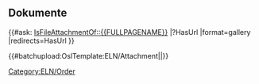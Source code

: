 <includeonly>{{VisualTest:TestPage/VeExtensions/SectionSeparator |label=Anhang}}
<div id="custom-ve-new-section-prepend-anchor"></div>
== Dokumente ==
{{OslTemplate:Helper/UI/VE/Visible 
|content=Upload-Area
|icon=upload
}}
{{OslTemplate:Helper/UI/Div/VE-Hidden}}
{{#ask: [[IsFileAttachmentOf::{{FULLPAGENAME}}]] 
<!-- |?HasName #=Name 
|?HasUrl=Link 
|?Modification date=Zuletzt geändert  -->
|?HasUrl
|format=gallery
|redirects=HasUrl<!-- Links direct to download -->
}} <!-- With format=table chem and math formular fail to render on page!?! -->
<!-- With format=datatable VE page safe fails!?! -->
<div class="fileupload-auto-reload">{{#batchupload:OslTemplate:ELN/Attachment|{{FULLPAGENAME}}|{{REVISIONUSER}}}}</div>
{{OslTemplate:Helper/UI/Div/Closing}}

{{OslTemplate:ELN/Attachment/Verification}}
[[Category:ELN/Order]]
</includeonly>